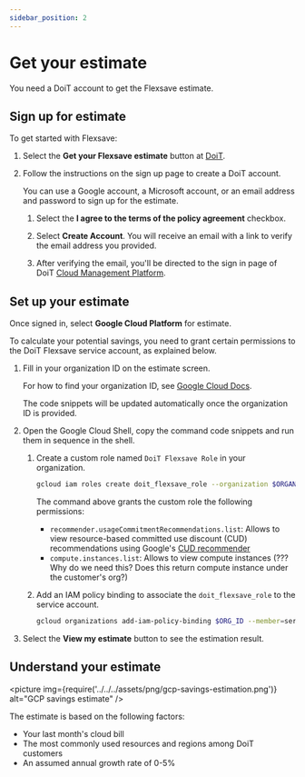 ```yaml
---
sidebar_position: 2
---
```


# Get your estimate

You need a DoiT account to get the Flexsave estimate.

## Sign up for estimate

To get started with Flexsave:

1. Select the **Get your Flexsave estimate** button at [DoiT](https://app.doit-intl.com/signup/flexsave).

1. Follow the instructions on the sign up page to create a DoiT account.

   You can use a Google account, a Microsoft account, or an email address and password to sign up for the estimate.

   1. Select the **I agree to the terms of the policy agreement** checkbox.

   1. Select **Create Account**. You will receive an email with a link to verify the email address you provided.

   1. After verifying the email, you'll be directed to the sign in page of DoiT [Cloud Management Platform](https://app.doit-intl.com/login).

## Set up your estimate

Once signed in, select **Google Cloud Platform** for estimate.

To calculate your potential savings, you need to grant certain permissions to the DoiT Flexsave service account, as explained below.

1. Fill in your organization ID on the estimate screen.

   For how to find your organization ID, see [Google Cloud Docs](https://cloud.google.com/resource-manager/docs/creating-managing-organization#retrieving_your_organization_id).

   The code snippets will be updated automatically once the organization ID is provided.

1. Open the Google Cloud Shell, copy the command code snippets and run them in sequence in the shell.

   1. Create a custom role named `DoiT Flexsave Role` in your organization.

      ```bash
      gcloud iam roles create doit_flexsave_role --organization $ORGANIZATION_ID --title="DoiT Flexsave Role" --stage=GA --permissions=recommender.usageCommitmentRecommendations.list,compute.instances.list
      ```

      The command above grants the custom role the following permissions:

      - `recommender.usageCommitmentRecommendations.list`: Allows to view resource-based committed use discount (CUD) recommendations using Google's [CUD recommender](https://cloud.google.com/docs/cuds-recommender)
      - `compute.instances.list`: Allows to view compute instances (??? Why do we need this? Does this return compute instance under the customer's org?)

   1. Add an IAM policy binding to associate the `doit_flexsave_role` to the service account.

      ```bash
      gcloud organizations add-iam-policy-binding $ORG_ID --member=serviceAccount:$DoiT_service_account_email --role=organizations/$ORG_ID/roles/doit_flexsave_role
      ```

1. Select the **View my estimate** button to see the estimation result.

## Understand your estimate

<picture
  img={require('../../../assets/png/gcp-savings-estimation.png')}
  alt="GCP savings estimate"
/>

The estimate is based on the following factors:

- Your last month's cloud bill
- The most commonly used resources and regions among DoiT customers
- An assumed annual growth rate of 0-5%
